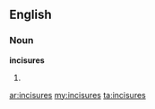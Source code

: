 ==English==

===Noun===
'''incisures'''

# {{plural of|incisure}}

[[ar:incisures]]
[[my:incisures]]
[[ta:incisures]]